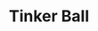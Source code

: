 ---
title: "Tinker Ball"
meta_title: "Tinker Ball craft"
description: "Craft de Tinker Ball"
rank: "a"
draft: false
name: "Tinker Ball"
recipe_img: "https://wiki.pokexgames.com/images/8/8b/Tinker-ball.png"
level: 90
craft_time: 18000
result: 100
value_npc: 1
ingredients:
  - name: "Apricorn"
    quantity: 1
    item_img: "https://wiki.pokexgames.com/images/c/c2/Apricorn.png"
    value_npc: 1
  - name: "Platinum Ore"
    quantity: 35
    item_img: "https://wiki.pokexgames.com/images/b/b0/Platinum_Ore.png"
    value_npc: 1
  - name: "Thunder Stone"
    quantity: 1
    item_img: "https://wiki.pokexgames.com/images/d/d3/Thunder-stone.gif"
    value_npc: 1
  - name: "Screw"
    quantity: 200
    item_img: "https://wiki.pokexgames.com/images/5/59/Screw.png"
    value_npc: 1
  - name: "Piece of Steel"
    quantity: 100
    item_img: "https://wiki.pokexgames.com/images/c/c1/PieceOfSteel.png"
    value_npc: 1
---